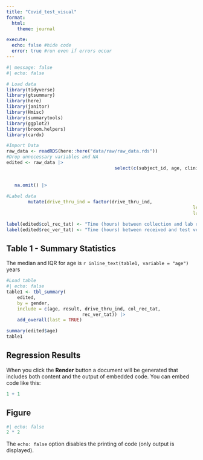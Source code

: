 ```yaml
---
title: "Covid_test_visual"
format:
  html:
    theme: journal

execute:
  echo: false #hide code
  error: true #run even if errors occur
---
```


```r
#| message: false
#| echo: false

# Load data
library(tidyverse)
library(gtsummary)
library(here)
library(janitor)
library(Hmisc)
library(summarytools)
library(ggplot2)
library(broom.helpers)
library(cardx)

#Import Data
raw_data <- readRDS(here::here("data/raw/raw_data.rds"))
#Drop unnecessary variables and NA
edited <- raw_data |>
										select(c(subject_id, age, clinic_name,
																			gender, test_id, result, drive_thru_ind,
																			col_rec_tat, rec_ver_tat)) |>
   na.omit() |>
	
#Label data
		mutate(drive_thru_ind = factor(drive_thru_ind,
																	 levels = c(0,1),
																	 labels = c("No", "Yes")))

label(edited$col_rec_tat) <- "Time (hours) between collection and lab received"
label(edited$rec_ver_tat) <- "Time (hours) between received and test verification"


```
## Table 1 - Summary Statistics
The median and IQR for age is `r inline_text(table1, variable = "age")` years

```r
#Load table
#| echo: false
table1 <- tbl_summary(
	edited,
	by = gender,
	include = c(age, result, drive_thru_ind, col_rec_tat,
							rec_ver_tat)) |>
	add_overall(last = TRUE)

summary(edited$age)
table1
```
## Regression Results

When you click the **Render** button a document will be generated that includes both content and the output of embedded code. You can embed code like this:

```r
1 + 1
```

## Figure

```r
#| echo: false
2 * 2
```

The `echo: false` option disables the printing of code (only output is displayed).
